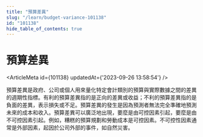 ```yaml
---
title: "預算差異"
slug: "/learn/budget-variance-101138"
id: "101138"
hide_table_of_contents: true
---
```



# 預算差異

<ArticleMeta id={101138} updatedAt={'2023-09-26 13:58:54'} />
<div className='border-solid border-b border-t-0 my-4 border-[var(--ifm-color-gray-300)]' />

預算差異是政府、公司或個人用來量化特定會計類別的預算與實際數據之間的差異的週期性指標。有利的預算差異指的是正向的差異或收益；不利的預算差異指的是負面的差異，表示損失或不足。預算差異的發生是因為預測者無法完全準確地預測未來的成本和收入。預算差異可以廣泛地出現，要麼是由可控因素引起，要麼是由不可控因素引起。例如，糟糕的預算規劃和勞動成本是可控因素。不可控性因素通常是外部因素，起因於公司外部的事件，如自然災害。
